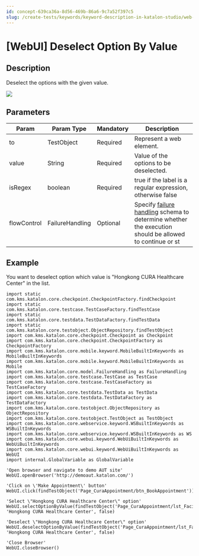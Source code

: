 ```yaml
---
id: concept-639ca36a-8d56-469b-86a6-9c7a52f397c5
slug: /create-tests/keywords/keyword-description-in-katalon-studio/web-ui-keywords/webui-deselect-option-by-value
---
```


# \[WebUI\] Deselect Option By Value

## Description

Deselect the options with the given value.

<img src="https://github.com/katalon-studio/docs-images/raw/master/katalon-studio/docs/webui-deselect-option-by-value/image2017-3-1-153A103A55.png" />

## Parameters

<table><tr><th>Param</th><th>Param Type</th><th>Mandatory</th><th>Description</th></tr><tbody><tr><td>to</td><td>TestObject</td><td>Required</td><td>Represent a web element.</td></tr><tr><td>value</td><td>String</td><td>Required</td><td>Value of the options to be deselected.</td></tr><tr><td>isRegex</td><td>boolean</td><td>Required</td><td>true if the label is a regular expression, otherwise false</td></tr><tr><td>flowControl</td><td>FailureHandling</td><td>Optional</td><td>Specify <a href="/maintain/configure-failure-handling-settings-in-katalon-studio" >failure handling</a> schema to determine whether the execution should be allowed to continue or st</td></tr></tbody></table>

## Example

You want to deselect option which value is "Hongkong CURA Healthcare Center" in the list.

```
import static com.kms.katalon.core.checkpoint.CheckpointFactory.findCheckpoint
import static com.kms.katalon.core.testcase.TestCaseFactory.findTestCase
import static com.kms.katalon.core.testdata.TestDataFactory.findTestData
import static com.kms.katalon.core.testobject.ObjectRepository.findTestObject
import com.kms.katalon.core.checkpoint.Checkpoint as Checkpoint
import com.kms.katalon.core.checkpoint.CheckpointFactory as CheckpointFactory
import com.kms.katalon.core.mobile.keyword.MobileBuiltInKeywords as MobileBuiltInKeywords
import com.kms.katalon.core.mobile.keyword.MobileBuiltInKeywords as Mobile
import com.kms.katalon.core.model.FailureHandling as FailureHandling
import com.kms.katalon.core.testcase.TestCase as TestCase
import com.kms.katalon.core.testcase.TestCaseFactory as TestCaseFactory
import com.kms.katalon.core.testdata.TestData as TestData
import com.kms.katalon.core.testdata.TestDataFactory as TestDataFactory
import com.kms.katalon.core.testobject.ObjectRepository as ObjectRepository
import com.kms.katalon.core.testobject.TestObject as TestObject
import com.kms.katalon.core.webservice.keyword.WSBuiltInKeywords as WSBuiltInKeywords
import com.kms.katalon.core.webservice.keyword.WSBuiltInKeywords as WS
import com.kms.katalon.core.webui.keyword.WebUiBuiltInKeywords as WebUiBuiltInKeywords
import com.kms.katalon.core.webui.keyword.WebUiBuiltInKeywords as WebUI
import internal.GlobalVariable as GlobalVariable

'Open browser and navigate to demo AUT site'
WebUI.openBrowser('http://demoaut.katalon.com/')

'Click on \'Make Appointment\' button'
WebUI.click(findTestObject('Page_CuraAppointment/btn_BookAppointment'))

'Select \"Hongkong CURA Healthcare Center\" option'
WebUI.selectOptionByValue(findTestObject('Page_CuraAppointment/lst_Facility'), 'Hongkong CURA Healthcare Center', false)

'Deselect \"Hongkong CURA Healthcare Center\" option'
WebUI.deselectOptionByValue(findTestObject('Page_CuraAppointment/lst_Facility'), 'Hongkong CURA Healthcare Center', false)

'Close Browser'
WebUI.closeBrowser()

```